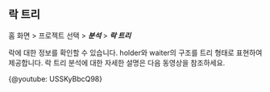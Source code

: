 ## 락 트리

홈 화면 > 프로젝트 선택 > ***분석*** > ***락 트리***

락에 대한 정보를 확인할 수 있습니다. holder와 waiter의 구조를 트리 형태로 표현하여 제공합니다. 락 트리 분석에 대한 자세한 설명은 다음 동영상을 참조하세요.

{@youtube: USSKyBbcQ98}
